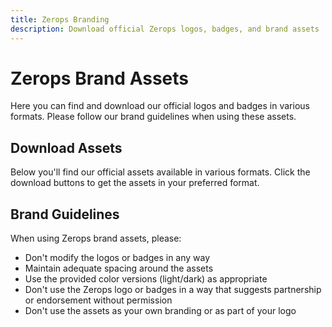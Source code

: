 ```yaml
---
title: Zerops Branding
description: Download official Zerops logos, badges, and brand assets
---
```



# Zerops Brand Assets

Here you can find and download our official logos and badges in various formats. Please follow our brand guidelines when using these assets.

## Download Assets

Below you'll find our official assets available in various formats. Click the download buttons to get the assets in your preferred format.

<BrandAssets />

## Brand Guidelines

When using Zerops brand assets, please:

- Don't modify the logos or badges in any way
- Maintain adequate spacing around the assets
- Use the provided color versions (light/dark) as appropriate
- Don't use the Zerops logo or badges in a way that suggests partnership or endorsement without permission
- Don't use the assets as your own branding or as part of your logo

